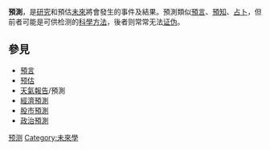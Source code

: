 '''預測'''，是[[研究|研究]]和預估[[未來|未來]]將會發生的事件及結果。預測類似[[預言|預言]]、[[預知|預知]]、[[占卜|占卜]]，但前者可能是可供检测的[[科學方法|科學方法]]，後者则常常无法[[证伪|证伪]]。

==參見==
* [[預言|預言]]
* [[预估|预估]]
* [[天氣報告|天氣報告]]/預測
* [[經濟預測|經濟預測]]
* [[股市預測|股市預測]]
* [[政治預測|政治預測]]

{{Authority control}}
[[Category:预测|]]
[[Category:未來學|Category:未來學]]